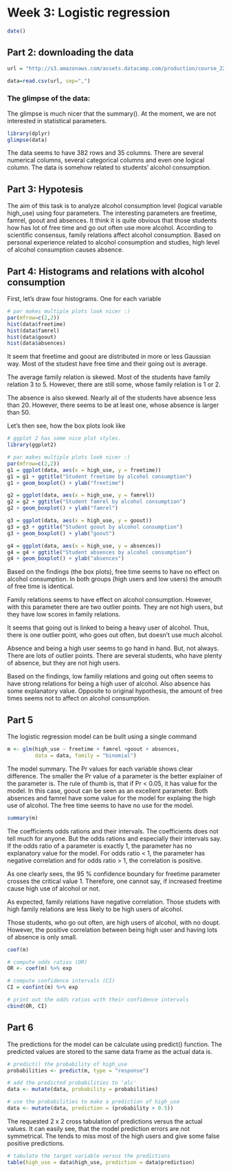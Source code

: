 # Week 3: Logistic regression


```r
date()
```

## Part 2: downloading the data

```r
url = "http://s3.amazonaws.com/assets.datacamp.com/production/course_2218/datasets/alc.txt" 

data=read.csv(url, sep=",")


```

### The glimpse of the data:

The glimpse is much nicer that the summary(). At the moment, we are not interested in statistical parameters.

```r
library(dplyr)
glimpse(data)


```

The data seems to have 382 rows and 35 columns. There are several numerical columns, several categorical columns and even one logical column. The data is somehow related to students' alcohol consumption.

## Part 3: Hypotesis

The aim of this task is to analyze alcohol consumption level (logical variable high_use) using four parameters. The interesting parameters are freetime, famrel, goout and absences. It think it is quite obvious that those students how has lot of free time and go out often use more alcohol. According to scientific consensus, family relations affect alcohol consumption. Based on personal experience related to alcohol consumption and studies, high level of alcohol consumption causes absence.

## Part 4: Histograms and relations with alcohol consumption

First, let's draw four histograms. One for each variable

```r
# par makes multiple plots look nicer :)
par(mfrow=c(2,2))
hist(data$freetime)
hist(data$famrel)
hist(data$goout)
hist(data$absences)

```

It seem that freetime and goout are distributed in more or less Gaussian way. Most of the studest have free time and their going out is average.

The average family relation is skewed. Most of the students have family relation 3 to 5. However, there are still some, whose family relation is 1 or 2. 

The absence is also skewed. Nearly all of the students have absence less than 20. However, there seems to be at least one, whose absence is larger than 50.

Let's then see, how the box plots look like

```r
# ggplot 2 has some nice plot styles.
library(ggplot2)

# par makes multiple plots look nicer :)
par(mfrow=c(2,2))
g1 = ggplot(data, aes(x = high_use, y = freetime))
g1 = g1 + ggtitle("Student freetime by alcohol consumption")
g1 + geom_boxplot() + ylab("freetime")

g2 = ggplot(data, aes(x = high_use, y = famrel))
g2 = g2 + ggtitle("Student famrel by alcohol consumption")
g2 + geom_boxplot() + ylab("famrel")

g3 = ggplot(data, aes(x = high_use, y = goout))
g3 = g3 + ggtitle("Student goout by alcohol consumption")
g3 + geom_boxplot() + ylab("goout")

g4 = ggplot(data, aes(x = high_use, y = absences))
g4 = g4 + ggtitle("Student absences by alcohol consumption")
g4 + geom_boxplot() + ylab("absences")

```

Based on the findings (the box plots), free time seems to have no effect on alcohol consumption. In both groups (high users and low users) the amouth of free time is identical.

Family relations seems to have effect on alcohol consumption. However, with this parameter there are two outlier points. They are not high users, but they have low scores in family relations.

It seems that going out is linked to being a heavy user of alcohol. Thus, there is one outlier point, who goes out often, but doesn't use much alcohol.

Absence and being a high user seems to go hand in hand. But, not always. There are lots of outlier points. There are several students, who have plenty of absence, but they are not high users.

Based on the findings, low familiy relations and going out often seems to have strong relations for being a high user of alcohol. Also absence has some explanatory value. Opposite to original hypothesis, the amount of free times seems not to affect on alcohol consumption.

## Part 5

The logistic regression model can be built using a single command

```r
m <- glm(high_use ~ freetime + famrel +goout + absences, 
         data = data, family = "binomial")
```

The model summary. The Pr values for each variable shows clear difference. The smaller the Pr value of a parameter is the better explainer of the parameter is. The rule of thumb is, that if Pr < 0.05, it has value for the model. In this case, goout can be seen as an excellent parameter. Both absences and famrel have some value for the model for explaing the high use of alcohol. The free time seems to have no use for the model.

```r
summary(m)
```
The coefficients odds rations and their intervals. The coefficients does not tell much for anyone. But the odds rations and especially their intervals say. If the odds ratio of a parameter is exactly 1, the parameter has no explanatory value for the model. For odds ratio < 1, the parameter has negative correlation and for odds ratio > 1, the correlation is positive.

As one clearly sees, the 95 % confidence boundary for freetime parameter crosses the critical value 1. Therefore, one cannot say, if increased freetime cause high use of alcohol or not.

As expected, family relations have negative correlation. Those studets with high family relations are less likely to be high users of alcohol.

Those students, who go out often, are high users of alcohol, with no doupt. However, the positive correlation between being high user and having lots of absence is only small.

```r
coef(m)

# compute odds ratios (OR)
OR <- coef(m) %>% exp

# compute confidence intervals (CI)
CI = confint(m) %>% exp

# print out the odds ratios with their confidence intervals
cbind(OR, CI)

```

## Part 6

The predictions for the model can be calculate using predict() function. The predicted values are stored to the same data frame as the actual data is.


```r


# predict() the probability of high_use
probabilities <- predict(m, type = "response")

# add the predicted probabilities to 'alc'
data <- mutate(data, probability = probabilities)

# use the probabilities to make a prediction of high_use
data <- mutate(data, prediction = (probability > 0.5))

```
The requested 2 x 2 cross tabulation of predictions versus the actual values. It can easily see, that the model prediction errors are not symmetrical. The tends to miss most of the high users and give some false positive predictions.

```r
# tabulate the target variable versus the predictions
table(high_use = data$high_use, prediction = data$prediction)

```


